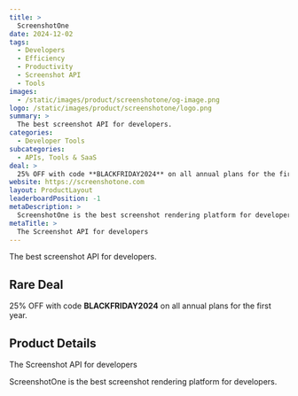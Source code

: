 ```yaml
---
title: >
  ScreenshotOne
date: 2024-12-02
tags:
  - Developers
  - Efficiency
  - Productivity
  - Screenshot API
  - Tools
images:
  - /static/images/product/screenshotone/og-image.png
logo: /static/images/product/screenshotone/logo.png
summary: >
  The best screenshot API for developers.
categories:
  - Developer Tools
subcategories:
  - APIs, Tools & SaaS
deal: >
  25% OFF with code **BLACKFRIDAY2024** on all annual plans for the first year.
website: https://screenshotone.com
layout: ProductLayout
leaderboardPosition: -1
metaDescription: >
  ScreenshotOne is the best screenshot rendering platform for developers.
metaTitle: >
  The Screenshot API for developers
---
```

The best screenshot API for developers.

## Rare Deal

25% OFF with code **BLACKFRIDAY2024** on all annual plans for the first year.

## Product Details

The Screenshot API for developers

ScreenshotOne is the best screenshot rendering platform for developers.
